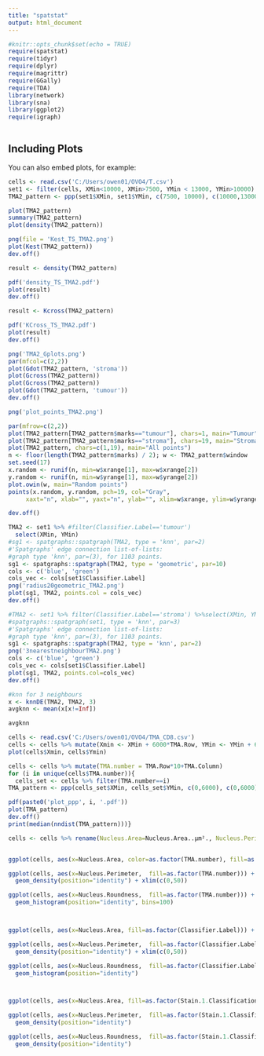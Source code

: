 ```yaml
---
title: "spatstat"
output: html_document
---
```


```r
#knitr::opts_chunk$set(echo = TRUE)
require(spatstat)
require(tidyr)
require(dplyr)
require(magrittr)
require(GGally)
require(TDA)
library(network)
library(sna)
library(ggplot2)
require(igraph)
```

```r

```

## Including Plots

You can also embed plots, for example:

```r
cells <- read.csv('C:/Users/owen01/OVO4/T.csv')
set1 <- filter(cells, XMin<10000, XMin>7500, YMin < 13000, YMin>10000)
TMA2_pattern <- ppp(set1$XMin, set1$YMin, c(7500, 10000), c(10000,13000), marks = set1$Classifier.Label)

plot(TMA2_pattern)
summary(TMA2_pattern)
plot(density(TMA2_pattern))

png(file = 'Kest_TS_TMA2.png')
plot(Kest(TMA2_pattern))
dev.off()

result <- density(TMA2_pattern)

pdf('density_TS_TMA2.pdf')
plot(result)
dev.off()

result <- Kcross(TMA2_pattern)

pdf('KCross_TS_TMA2.pdf')
plot(result)
dev.off()

png('TMA2_Gplots.png')
par(mfcol=c(2,2))
plot(Gdot(TMA2_pattern, 'stroma'))
plot(Gcross(TMA2_pattern))
plot(Gcross(TMA2_pattern))
plot(Gdot(TMA2_pattern, 'tumour'))
dev.off()

png('plot_points_TMA2.png')

par(mfrow=c(2,2))
plot(TMA2_pattern[TMA2_pattern$marks=="tumour"], chars=1, main="Tumour")    #$ (TeX bug workaround)
plot(TMA2_pattern[TMA2_pattern$marks=="stroma"], chars=19, main="Stroma") #$ (TeX bug workaround)
plot(TMA2_pattern, chars=c(1,19), main="All points")
n <- floor(length(TMA2_pattern$marks) / 2); w <- TMA2_pattern$window
set.seed(17)
x.random <- runif(n, min=w$xrange[1], max=w$xrange[2])
y.random <- runif(n, min=w$yrange[1], max=w$yrange[2])
plot.owin(w, main="Random points")
points(x.random, y.random, pch=19, col="Gray",
     xaxt="n", xlab="", yaxt="n", ylab="", xlim=w$xrange, ylim=w$yrange)

dev.off()

TMA2 <- set1 %>% #filter(Classifier.Label=='tumour') 
  select(XMin, YMin) 
#sg1 <- spatgraphs::spatgraph(TMA2, type = 'knn', par=2)
#'Spatgraphs' edge connection list-of-lists:
#graph type 'knn', par=(3), for 1103 points.
sg1 <- spatgraphs::spatgraph(TMA2, type = 'geometric', par=10)
cols <- c('blue', 'green')
cols_vec <- cols[set1$Classifier.Label]
png('radius20geometric_TMA2.png')
plot(sg1, TMA2, points.col = cols_vec)
dev.off()

#TMA2 <- set1 %>% filter(Classifier.Label=='stroma') %>%select(XMin, YMin) 
#spatgraphs::spatgraph(set1, type = 'knn', par=3)
#'Spatgraphs' edge connection list-of-lists:
#graph type 'knn', par=(3), for 1103 points.
sg1 <- spatgraphs::spatgraph(TMA2, type = 'knn', par=2)
png('3nearestneighbourTMA2.png')
cols <- c('blue', 'green')
cols_vec <- cols[set1$Classifier.Label]
plot(sg1, TMA2, points.col=cols_vec)
dev.off()

#knn for 3 neighbours
x <- knnDE(TMA2, TMA2, 3)
avgknn <- mean(x[x!=Inf])

avgknn
```
```r
cells <- read.csv('C:/Users/owen01/OVO4/TMA_CD8.csv')
cells <- cells %>% mutate(Xmin <- XMin + 6000*TMA.Row, YMin <- YMin + 6000*TMA.Column)
plot(cells$Xmin, cells$Ymin)
```

```r
cells <- cells %>% mutate(TMA.number = TMA.Row*10+TMA.Column)
for (i in unique(cells$TMA.number)){
  cells_set <- cells %>% filter(TMA.number==i)
TMA_pattern <- ppp(cells_set$XMin, cells_set$YMin, c(0,6000), c(0,6000), marks = cells_set$Classifier.Label)

pdf(paste0('plot_ppp', i, '.pdf'))
plot(TMA_pattern)
dev.off()
print(median(nndist(TMA_pattern)))}

cells <- cells %>% rename(Nucleus.Area=Nucleus.Area..µm²., Nucleus.Perimeter=Nucleus.Perimeter..µm.)


ggplot(cells, aes(x=Nucleus.Area, color=as.factor(TMA.number), fill=as.factor(TMA.number))) + geom_density( position="identity") + xlim(c(0,30))

ggplot(cells, aes(x=Nucleus.Perimeter,  fill=as.factor(TMA.number))) +
  geom_density(position="identity") + xlim(c(0,50))

ggplot(cells, aes(x=Nucleus.Roundness,  fill=as.factor(TMA.number))) +
  geom_histogram(position="identity", bins=100)



ggplot(cells, aes(x=Nucleus.Area, fill=as.factor(Classifier.Label))) + geom_density( position="identity", alpha=0.5) + xlim(c(0,30))

ggplot(cells, aes(x=Nucleus.Perimeter,  fill=as.factor(Classifier.Label))) +
  geom_density(position="identity") + xlim(c(0,50))

ggplot(cells, aes(x=Nucleus.Roundness,  fill=as.factor(Classifier.Label))) +
  geom_histogram(position="identity")



ggplot(cells, aes(x=Nucleus.Area, fill=as.factor(Stain.1.Classification))) + geom_density( position="identity")

ggplot(cells, aes(x=Nucleus.Perimeter,  fill=as.factor(Stain.1.Classification))) +
  geom_density(position="identity")

ggplot(cells, aes(x=Nucleus.Roundness,  fill=as.factor(Stain.1.Classification))) +
  geom_density(position="identity")

```



